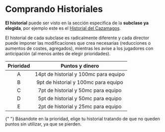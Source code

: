 
# Comprando Historiales

**El historial** puede ser visto en la sección especifica de la **subclase ya elegida**, 
por ejemplo este es el [Historial del Cazamagos](/docs/list-classes/w-mage/mage-hunter#historial).

El historial de cada subclase es radicalmente diferente y cada director puede
imponer las modificaciones que crea necesarias (reducciones o aumentos de
costes, agregados), mientras les avise a los jugadores con anticipación
(al menos antes de elegir prioridades).

| Prioridad |            Puntos y dinero            |
| :-------: | :-----------------------------------: |
|     A     | 14pt de historial y 100mc para equipo |
|     B     | 9pt de historial y 100mc para equipo  |
|     C     |  7pt de historial y 50mc para equipo  |
|     D     |  5pt de historial y 50mc para equipo  |
|     E     |  2pt de historial y 25mc para equipo  |

<Callout type="info" emoji="✏️">
  {" "}
  Básandote en la prioridad, elige tu historial tratando de que no queden puntos
  sin utilizar, ya que se pierden.
</Callout>
